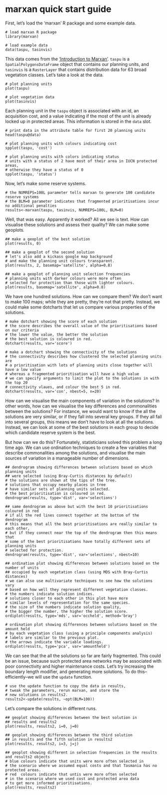 marxan quick start guide
============

First, let's load the 'marxan' R package and some example data.

```
# load marxan R package
library(marxan)

# load example data
data(taspu, tasinvis)
```

This data comes from the ['Introduction to Marxan'](http://marxan.net/courses.html). `taspu` is a `SpatialPolygonsDataFrame` object that contains our planning units, and `tasinvis` is a `RasterLayer` that contains distribution data for 63 broad vegetation classes. Let's take a look at the data.

``` 
# plot planning units
plot(taspu)

# plot vegetation data
plot(tasinvis)
```

Each planning unit in the `taspu` object is associated with an id, an acquisition cost, and a value indicating if the most of the unit is already locked up in protected areas. This information is stored in the `data` slot.

```
# print data in the attribute table for first 20 planning units
head(taspu@data)

# plot planning units with colours indicating cost
spplot(taspu, 'cost')

# plot planning units with colors indicating status
# units with a status of 2 have most of their area in IUCN protected areas,
# otherwise they have a status of 0
spplot(taspu, 'status')
```

Now, let's make some reserve systems.

```
# the NUMREPS=100L parameter tells marxan to generate 100 candidate reserve systems
# the BLM=0 parameter indicates that fragmented prioritisations incur no additional penalties
results<-marxan(taspu, tasinvis, NUMREPS=100L, BLM=0)
```

Well, that was easy. Apparently it worked? All we see is text. How can visualise these solutions and assess their quality? We can make some geoplots.

```
## make a geoplot of the best solution
plot(results, 0)

## make a geoplot of the second solution
# let's also add a kickass google map background
# and make the planning unit colours transparent.
plot(results, 2, basemap='satellite', alpha=0.8)

## make a geoplot of planning unit selection frequencies
# planning units with darker colours were more often
# selected for protection than those with lighter colours.
plot(results, basemap='satellite', alpha=0.8)
```

We have one hundred solutions. How can we compare them? We don't want to make 100 maps; while they are pretty, they're not that pretty. Instead, we could make some dotcharts that let us compare various properties of the solutions.

```
# make dotchart showing the score of each solution
# the score describes the overall value of the prioritisations based on our criteria
# the lower the value, the better the solution
# the best solution is coloured in red.
dotchart(results, var='score')

# make a dotchart showing the connectivity of the solutions
# the connectivity describes how clustered the selected planning units are
# a prioritisation with lots of planning units close together will have a low value
# whereas a fragmented prioritisation will have a high value
# we can specify arguments to limit the plot to the solutions in with the top 20
# connectivity vlaues, and colour the best 5 in red.
dotchart(results, var='con', nbest=5, n=20)
```

How can we visualise the main components of variation in the solutions? In other words, how can we visualise the key differences and commonalities between the solutions? For instance, we would want to know if the all the solutions are very similar, or if they fall into several key groups. If they all fall into several groups, this means we don't have to look at all the solutions. Instead, we can look at some of the best solutions in each group to decide which candidate reserve system is the best. 

But how can we do this? Fortunately, statisticians solved this problem a long time ago. We can use ordination techniques to create a few variables that describe commonalities among the solutions, and visualise the main sources of variation in a manageable number of dimensions.

```
## dendrogram showing differences between solutions based on which planning units 
## were selected (using Bray-Curtis distances by default)
# the solutions are shown at the tips of the tree.
# solutions that occupy nearby places in tree
# have similar sets of planning units selected.
# the best prioritisation is coloured in red.
dendrogram(results, type='dist', var='selections')

## same dendrogram as above but with the best 10 prioritisations coloured in red
# if all the red lines connect together at the bottom of the dendrogram
# this means that all the best prioritisations are really similar to each other,
# but if they connect near the top of the dendrogram then this means that
# some of the best prioritisations have totally different sets of planning units
# selected for protection.
dendrogram(results, type='dist', var='selections', nbest=10)

## ordination plot showing differences between solutions based on the number of units
## occupied by each vegetation class (using MDS with Bray-Curtis distances)
# we can also use multivariate techniques to see how the solutions vary
# based on how well they represent different vegetation classes.
# the numbers indicate solution indices.
# solutions closer to each other in this plot have more
# similar levels of representation for the same species.
# the size of the numbers indicate solution quality,
# the bigger the number, the higher the solution score.
ordiplot(results, type='mds', var='occheld', method='bray')

# ordination plot showing differences between solutions based on the amount held 
# by each vegetation class (using a principle components analysis)
# labels are similar to the previous plot.
# the arrows indicate the variable loadings.
ordiplot(results, type='pca', var='amountheld')
```

We can see that the all the solutions so far are fairly fragmented. This could be an issue, because such protected area networks may be associated with poor connectivity and higher maintenance costs. Let's try increasing the boundary length modifier, and generating more solutions. To do this--efficiently--we will use the `update` function.

```
# use the update function to copy the data in results,
# tweak the parameters, rerun marxan, and store the 
# new solutions in results2.
results2<-update(results, ~opt(BLM=100))
```

Let's compare the solutions in different runs.

```
## geoplot showing differences between the best solution in 
## results and results2 
plot(results, results2, i=0, j=0)

## geoplot showing differences between the third solution
## in results and the fifth solution in results2
plot(results, results2, i=3, j=j)

## geoplot showing different in selection frequencies in the results and results2 objects
# blue colours indicate that units were more often selected in
# the scenario where we assumed equal costs and that Tasmania has no protected areas.
# red  colours indicate that untis were more often selected
# in the scenario where we used cost and protected area data
# to get more informed prioritisations.
plot(results, results2)
````



<!--
%\VignetteEngine{knitr::knitr}
%\VignetteIndexEntry{Quick start guide to the marxan R package}
-->